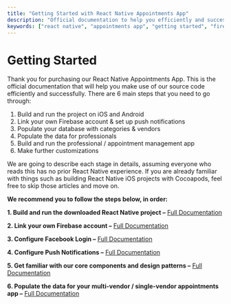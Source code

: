 ```yaml
---
title: "Getting Started with React Native Appointments App"
description: "Official documentation to help you efficiently and successfully use the React Native Appointments App source code. Follow these steps to build, run, and customize your app."
keywords: ["react native", "appointments app", "getting started", "firebase", "push notifications", "facebook login", "multi-vendor", "single-vendor", "core components", "design patterns"]
---
```


# Getting Started
  
Thank you for purchasing our React Native Appointments App. This is the official documentation that will help you make use of our source code efficiently and successfully. There are 6 main steps that you need to go through:

1. Build and run the project on iOS and Android
2. Link your own Firebase account & set up push notifications
3. Populate your database with categories & vendors
4. Populate the data for professionals
5. Build and run the professional / appointment management app
6. Make further customizations  

We are going to describe each stage in details, assuming everyone who reads this has no prior React Native experience. If you are already familiar with things such as building React Native iOS projects with Cocoapods, feel free to skip those articles and move on.

__We recommend you to follow the steps below, in order:__

__1. Build and run the downloaded React Native project –__ [Full Documentation](/docs/getting-started-with-react-native)

__2. Link your own Firebase account –__ [Full Documentation](/docs/firebase-integration)

__3. Configure Facebook Login –__ [Full Documentation](/docs/facebook-login)

__4. Configure Push Notifications –__ [Full Documentation](/docs/push-notifications)

__5. Get familiar with our core components and design patterns –__ [Full Documentation](/docs/core-modules)

__6. Populate the data for your multi-vendor / single-vendor appointments app –__ [Full Documentation](/docs/apps/appointments-app/setting-up-the-firebase-tables)
